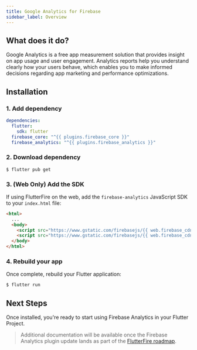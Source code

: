 ```yaml
---
title: Google Analytics for Firebase
sidebar_label: Overview
---
```


##  What does it do?

Google Analytics is a free app measurement solution that provides insight on app usage and user engagement. 
Analytics reports help you understand clearly how your users behave, which enables you to make informed decisions regarding app marketing and performance optimizations.

<YouTube id="8iZpH7O6zXo"/>

## Installation

### 1. Add dependency

```yaml {5} title="pubspec.yaml"
dependencies:
  flutter:
    sdk: flutter
  firebase_core: "^{{ plugins.firebase_core }}"
  firebase_analytics: "^{{ plugins.firebase_analytics }}"
```

### 2. Download dependency

```
$ flutter pub get
```

### 3. (Web Only) Add the SDK

If using FlutterFire on the web, add the `firebase-analytics` JavaScript SDK to your `index.html` file:

```html {5} title="web/index.html"
<html>
  ...
  <body>
    <script src="https://www.gstatic.com/firebasejs/{{ web.firebase_cdn }}/firebase-app.js"></script>
    <script src="https://www.gstatic.com/firebasejs/{{ web.firebase_cdn }}/firebase-analytics.js"></script>
  </body>
</html>
```
### 4. Rebuild your app

Once complete, rebuild your Flutter application:

```bash
$ flutter run
```

## Next Steps

Once installed, you're ready to start using Firebase Analytics in your Flutter Project.

> Additional documentation will be available once the Firebase Analytics plugin update lands as part of the [FlutterFire roadmap](https://github.com/FirebaseExtended/flutterfire/issues/2582).

<!-- View the [Usage documentation](usage.mdx) to get started. -->
